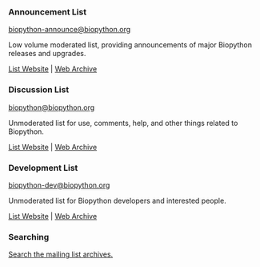 ===  Announcement List ===
[mailto:biopython-announce@biopython.org biopython-announce@biopython.org]

Low volume moderated list, providing announcements of major Biopython releases and upgrades.

[http://www.biopython.org/mailman/listinfo/biopython-announce/ List Website] | [http://www.biopython.org/pipermail/biopython-announce/ Web Archive]

=== Discussion List ===
[mailto:biopython@biopython.org biopython@biopython.org]

Unmoderated list for use, comments, help, and other things related to Biopython.

[http://www.biopython.org/mailman/listinfo/biopython/ List Website] | [http://www.biopython.org/pipermail/biopython/ Web Archive]

=== Development List ===
[mailto:biopython-dev@biopython.org biopython-dev@biopython.org]

Unmoderated list for Biopython developers and interested people.

[http://www.biopython.org/mailman/listinfo/biopython-dev/ List Website] | [http://www.biopython.org/pipermail/biopython-dev/ Web Archive]

=== Searching ===
[http://search.open-bio.org/cgi-bin/mail-search.cgi Search the mailing list archives.]